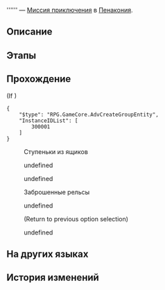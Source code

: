 {{Дополнить|Диалоги.}}
{{Миссия Инфобокс
|id              = 4040338
|Название        = 
|Изображение     = Миссия Освоения .png
|Тип             = Миссия приключения
|События         = 
|Глава           = 
|Условия         = Завершена [[Миссия Освоения]] ''[[Прогулка среди могил]]''
|Персонажи       = Первопроходец
|СтартЛокация    = Риф потока сновидений
|Мир             = Пенакония
|Локации         = Риф потока сновидений
|Предыдущая      = 
|Следующая       = 
|Награды         = 
}}
'''''' — [[Миссия приключения]] в [[Пенакония]].

==Описание==
{{Описание|<!--официальное описание из Перекрёстка судеб-->}}

==Этапы==


==Прохождение==
{{Дополнить}}

;(If {{cx}}<!--SubMission Finish: 103310107-->)
<pre>{
	"$type": "RPG.GameCore.AdvCreateGroupEntity",
	"InstanceIDList": [
		300001
	]
}</pre>

:{{Диалог|Изучение}} Ступеньки из ящиков
<!--Unknown TalkSentence: 404033981-->
<!--Unknown TalkSentence: 404033982-->
<!--Unknown TalkSentence: 404033983-->
:{{Диалог|Стрелка}} undefined
:<!--Unknown TalkSentence: 404033985-->
:<!--Unknown TalkSentence: 404033986-->
:<!--Unknown TalkSentence: 404033987-->
:{{Диалог|Выход}} undefined
<!--Unknown TalkSentence: 404033988-->

:{{Диалог|Изучение}} Заброшенные рельсы
<!--Unknown TalkSentence: 404033921-->
<!--Unknown TalkSentence: 404033922-->
<!--Unknown TalkSentence: 404033923-->
:{{Диалог|Стрелка}} undefined
:<!--Unknown TalkSentence: 404033925-->
:<!--Unknown TalkSentence: 404033926-->
:<!--Unknown TalkSentence: 404033927-->
:<!--Unknown TalkSentence: 404033928-->
:;(Return to previous option selection)
:{{Диалог|Выход}} undefined
:<!--Unknown TalkSentence: 404033943-->
{{Диалог Конец}}

==На других языках==
{{На других языках
|en   = 
|zhs  = 
|zht  = 
|ja   = 
|ko   = 
|es   = 
|fr   = 
|ru   = 
|th   = 
|vi   = 
|de   = 
|id   = 
|pt   = 
}}

==История изменений==
{{История изменений|2.7}}
